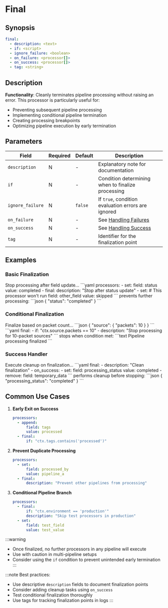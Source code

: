 # Final

## Synopsis

```yaml
final:
  - description: <text>
  - if: <script>
  - ignore_failure: <boolean>
  - on_failure: <processor[]>
  - on_success: <processor[]>
  - tag: <string>
```

## Description

**Functionality**: Cleanly terminates pipeline processing without raising an error. This processor is particularly useful for:
- Preventing subsequent pipeline processing
- Implementing conditional pipeline termination
- Creating processing breakpoints
- Optimizing pipeline execution by early termination

## Parameters

|Field|Required|Default|Description|
|---|---|---|---|
|`description`|N|-|Explanatory note for documentation|
|`if`|N|-|Condition determining when to finalize processing|
|`ignore_failure`|N|`false`|If `true`, condition evaluation errors are ignored|
|`on_failure`|N|-|See [Handling Failures](../handling-failures.mdx)|
|`on_success`|N|-|See [Handling Success](../handling-success.mdx)|
|`tag`|N|-|Identifier for the finalization point|

## Examples

### Basic Finalization

<ExampleGrid>
  <CommentCol>
    Stop processing after field update...
  </CommentCol>
  <CodeCol>
    ```yaml
    processors:
      - set:
          field: status
          value: completed
      - final:
          description: "Stop after status update"
      - set:  # This processor won't run
          field: other_field
          value: skipped
    ```
  </CodeCol>
  <CommentCol>
    prevents further processing:
  </CommentCol>
  <CodeCol>
    ```json
    {
      "status": "completed"
    }
    ```
  </CodeCol>
</ExampleGrid>

### Conditional Finalization

<ExampleGrid>
  <CommentCol>
    Finalize based on packet count...
  </CommentCol>
  <CodeCol>
    ```json
    {
      "source": {
        "packets": 10
      }
    }
    ```
    ```yaml
    final:
      - if: "ctx.source.packets == 10"
      - description: "Stop processing for 10-packet sources"
    ```
  </CodeCol>
  <CommentCol>
    stops when condition met:
  </CommentCol>
  <CodeCol>
    ```text
    Pipeline processing finalized
    ```
  </CodeCol>
</ExampleGrid>

### Success Handler

<ExampleGrid>
  <CommentCol>
    Execute cleanup on finalization...
  </CommentCol>
  <CodeCol>
    ```yaml
    final:
      - description: "Clean finalization"
      - on_success:
          - set:
              field: processing_status
              value: completed
          - remove:
              field: temporary_data
    ```
  </CodeCol>
  <CommentCol>
    performs cleanup before stopping:
  </CommentCol>
  <CodeCol>
    ```json
    {
      "processing_status": "completed"
    }
    ```
  </CodeCol>
</ExampleGrid>

## Common Use Cases

1. **Early Exit on Success**
   ```yaml
   processors:
     - append:
         field: tags
         value: processed
     - final:
         if: "ctx.tags.contains('processed')"
   ```

2. **Prevent Duplicate Processing**
   ```yaml
   processors:
     - set:
         field: processed_by
         value: pipeline_a
     - final:
         description: "Prevent other pipelines from processing"
   ```

3. **Conditional Pipeline Branch**
   ```yaml
   processors:
     - final:
         if: "ctx.environment == 'production'"
         description: "Skip test processors in production"
     - set:
         field: test_field
         value: test_value
   ```

:::warning
- Once finalized, no further processors in any pipeline will execute
- Use with caution in multi-pipeline setups
- Consider using the `if` condition to prevent unintended early termination
:::

:::note
Best practices:
- Use descriptive `description` fields to document finalization points
- Consider adding cleanup tasks using `on_success`
- Test conditional finalization thoroughly
- Use tags for tracking finalization points in logs
:::